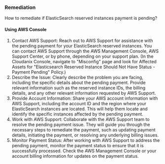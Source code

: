 ### Remediation

How to remediate if ElasticSearch reserved instances payment is pending?

#### Using AWS Console

1. Contact AWS Support: Reach out to AWS Support for assistance with the pending payment for your ElasticSearch reserved instances. You can contact AWS Support through the AWS Management Console, AWS Support Center, or by phone, depending on your support plan.
   (In the Cloudanix Console, navigate to "Misconfig" page and look for Affected Assets for "Elasticsearch Reserved Instance Should Not Have Status - Payment Pending" Policy.)
2. Describe the Issue: Clearly describe the problem you are facing, including the specific details about the pending payment. Provide relevant information such as the reserved instance IDs, the billing details, and any other relevant information requested by AWS Support.
3. Provide Account Information: Share your AWS account information with AWS Support, including the account ID and the region where your ElasticSearch instances are located. This will help them locate and identify the specific instances affected by the pending payment.
4. Work with AWS Support: Collaborate with the AWS Support team to resolve the pending payment issue. They will guide you through the necessary steps to remediate the payment, such as updating payment details, initiating the payment, or resolving any underlying billing issues.
5. Monitor Payment Status: After working with AWS Support to address the pending payment, monitor the payment status to ensure that it is successfully processed. Check the AWS Management Console or your account billing information for updates on the payment status.

